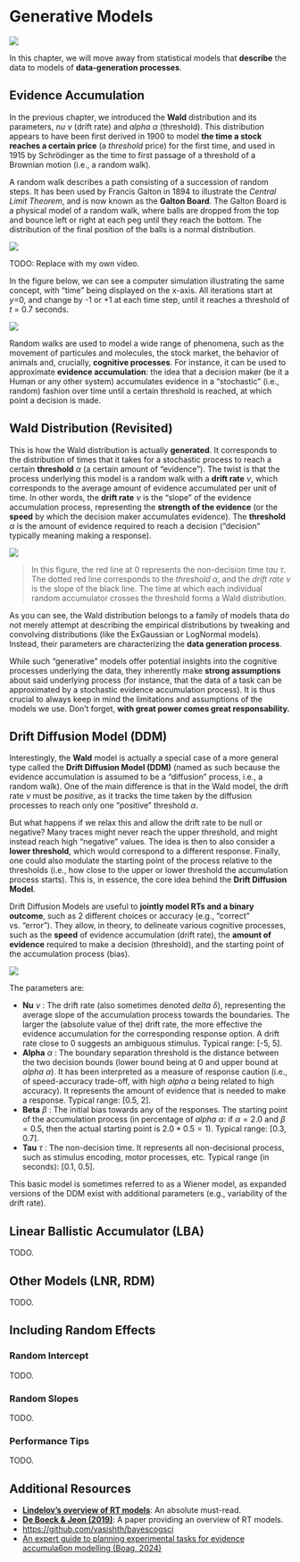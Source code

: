 # Generative Models

![](https://img.shields.io/badge/status-WIP-orange)

In this chapter, we will move away from statistical models that **describe** the data to models of **data-generation processes**.

## Evidence Accumulation

In the previous chapter, we introduced the **Wald** distribution and its parameters, *nu* $\nu$ (drift rate) and *alpha* $\alpha$ (threshold).
This distribution appears to have been first derived in 1900 to model **the time a stock reaches a certain price** (a *threshold* price) for the first time, and used in 1915 by Schrödinger as the time to first passage of a threshold of a Brownian motion (i.e., a random walk).

A random walk describes a path consisting of a succession of random steps. It has been used by Francis Galton in 1894 to illustrate the *Central Limit Theorem*, and is now known as the **Galton Board**. The Galton Board is a physical model of a random walk, where balls are dropped from the top and bounce left or right at each peg until they reach the bottom. The distribution of the final position of the balls is a normal distribution.

![](media/rt_galtonboard.gif)

::: {.callout-caution}
TODO: Replace with my own video.
:::

In the figure below, we can see a computer simulation illustrating the same concept, with "time" being displayed on the x-axis. All iterations start at *y*=0, and change by -1 or +1 at each time step, until it reaches a threshold of *t* = 0.7 seconds.

![](media/rt_randomwalk.gif)


Random walks are used to model a wide range of phenomena, such as the movement of particules and molecules, the stock market, the behavior of animals and, crucially, **cognitive processes**.
For instance, it can be used to approximate **evidence accumulation**: the idea that a decision maker (be it a Human or any other system) accumulates evidence in a "stochastic" (i.e., random) fashion over time until a certain threshold is reached, at which point a decision is made.

## Wald Distribution (Revisited)

This is how the Wald distribution is actually **generated**. It corresponds to the distribution of times that it takes for a stochastic process to reach a certain **threshold** $\alpha$ (a certain amount of "evidence").
The twist is that the process underlying this model is a random walk with a **drift rate** $\nu$, which corresponds to the average amount of evidence accumulated per unit of time. 
In other words, the **drift rate** $\nu$ is the "slope" of the evidence accumulation process, representing the **strength of the evidence** (or the **speed** by which the decision maker accumulates evidence).
The **threshold** $\alpha$ is the amount of evidence required to reach a decision ("decision" typically meaning making a response).

![](media/rt_wald2.gif)

> In this figure, the red line at 0 represents the non-decision time *tau* $\tau$. The dotted red line corresponds to the *threshold* $\alpha$, and the *drift rate* $\nu$ is the slope of the black line. The time at which each individual random accumulator crosses the threshold forms a Wald distribution.

As you can see, the Wald distribution belongs to a family of models thata do not merely attempt at describing the empirical distributions by tweaking and convolving distributions (like the ExGaussian or LogNormal models). Instead, their parameters are characterizing the **data generation process**. 

::: {.callout-important}

While such "generative" models offer potential insights into the cognitive processes underlying the data, they inherently make **strong assumptions** about said underlying process (for instance, that the data of a task can be approximated by a stochastic evidence accumulation process). It is thus crucial to always keep in mind the limitations and assumptions of the models we use. Don't forget, **with great power comes great responsability.**
:::


## Drift Diffusion Model (DDM)

Interestingly, the **Wald** model is actually a special case of a more general type called the **Drift Diffusion Model (DDM)** (named as such because the evidence accumulation is assumed to be a "diffusion" process, i.e., a random walk). 
One of the main difference is that in the Wald model, the drift rate $\nu$ must be *positive*, as it tracks the time taken by the diffusion processes to reach only one "positive" threshold $\alpha$.

But what happens if we relax this and allow the drift rate to be null or negative? Many traces might never reach the upper threshold, and might instead reach high "negative" values. 
The idea is then to also consider a **lower threshold**, which would correspond to a different response.
Finally, one could also modulate the starting point of the process relative to the thresholds (i.e., how close to the upper or lower threshold the accumulation process starts).
This is, in essence, the core idea behind the **Drift Diffusion Model**.

Drift Diffusion Models are useful to **jointly model RTs and a binary outcome**, such as 2 different choices or accuracy (e.g., "correct" vs. "error"). They allow, in theory, to delineate various cognitive processes, such as the **speed** of evidence accumulation (drift rate), the **amount of evidence** required to make a decision (threshold), and the starting point of the accumulation process (bias).

![](media/rt_ddm.gif)


The parameters are:

- **Nu** $\nu$ : The drift rate (also sometimes denoted *delta* $\delta$), representing the average slope of the accumulation process towards the boundaries. The larger the (absolute value of the) drift rate, the more effective the evidence accumulation for the corresponding response option. A drift rate close to 0 suggests an ambiguous stimulus. Typical range: [-5, 5].
- **Alpha** $\alpha$ : The boundary separation threshold is the distance between the two decision bounds (lower bound being at 0 and upper bound at *alpha* $\alpha$). It has been interpreted as a measure of response caution (i.e., of speed-accuracy trade-off, with high *alpha* $\alpha$ being related to high accuracy). It represents the amount of evidence that is needed to make a response. Typical range: [0.5, 2].
- **Beta** $\beta$ : The initial bias towards any of the responses. The starting point of the accumulation process (in percentage of *alpha* $\alpha$: if $\alpha = 2.0$ and $\beta = 0.5$, then the actual starting point is $2.0*0.5=1$). Typical range: [0.3, 0.7].
- **Tau** $\tau$ : The non-decision time. It represents all non-decisional process, such as stimulus encoding, motor processes, etc. Typical range (in seconds): [0.1, 0.5].


This basic model is sometimes referred to as a Wiener model, as expanded versions of the DDM exist with additional parameters (e.g., variability of the drift rate).


## Linear Ballistic Accumulator (LBA)

TODO.

## Other Models (LNR, RDM)

TODO.

## Including Random Effects

### Random Intercept

TODO.

### Random Slopes

TODO.

### Performance Tips

TODO.

<!-- Gaussian filter? HGF -->

## Additional Resources

- [**Lindelov's overview of RT models**](https://lindeloev.github.io/shiny-rt/): An absolute must-read.
- [**De Boeck & Jeon (2019)**](https://www.frontiersin.org/articles/10.3389/fpsyg.2019.00102/full): A paper providing an overview of RT models.
- [https://github.com/vasishth/bayescogsci](https://github.com/vasishth/bayescogsci)
- [An expert guide to planning experimental tasks for evidence accumula6on modelling (Boag, 2024)](https://osf.io/preprints/psyarxiv/snqgp)